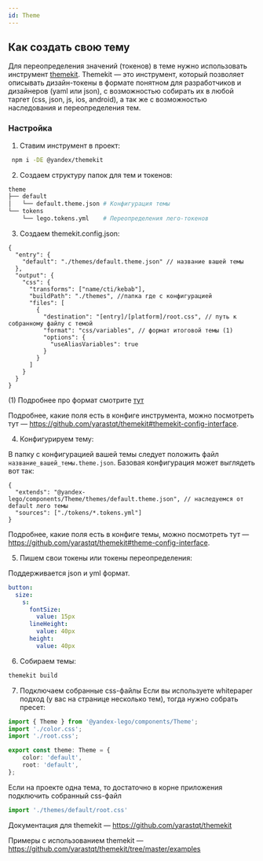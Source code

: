 ```yaml
---
id: Theme
---
```


## Как создать свою тему

Для переопределения значений (токенов) в теме нужно использовать инструмент [themekit](https://github.com/yarastqt/themekit). Themekit — это инструмент, который позволяет описывать дизайн-токены в формате понятном для разработчиков и дизайнеров (yaml или json), с возможностью собирать их в любой таргет (css, json, js, ios, android), а так же с возможностью наследования и переопределения тем.

### Настройка

1. Ставим инструмент в проект:

```bash
 npm i -DE @yandex/themekit
```
2. Создаем структуру папок для тем и токенов:

```bash
theme
├── default
│   └── default.theme.json # Конфигурация темы
└── tokens
    └── lego.tokens.yml    # Переопределения лего-токенов
```

3. Создаем themekit.config.json:

```json5
{
  "entry": {
    "default": "./themes/default.theme.json" // название вашей темы
  },
  "output": {
    "css": {
      "transforms": ["name/cti/kebab"],
      "buildPath": "./themes", //папка где с конфигурацией
      "files": [
        {
          "destination": "[entry]/[platform]/root.css", // путь к собранному файлу с темой
          "format": "css/variables", // формат итоговой темы (1)
          "options": {
            "useAliasVariables": true
          }
        }
      ]
    }
  }
}
```

(1) Подробнее про формат смотрите [тут](https://amzn.github.io/style-dictionary/#/formats)

Подробнее, какие поля есть в конфиге инструмента, можно посмотреть тут — https://github.com/yarastqt/themekit#themekit-config-interface.

4. Конфигурируем тему:

В папку с конфигурацией вашей темы следует положить файл `название_вашей_темы.theme.json`. Базовая конфигурация может выглядеть вот так:

```json5
{
  "extends": "@yandex-lego/components/Theme/themes/default.theme.json", // наследуемся от default лего темы
  "sources": ["./tokens/*.tokens.yml"]
}
```

Подробнее, какие поля есть в конфиге темы, можно посмотреть тут — https://github.com/yarastqt/themekit#theme-config-interface.

5. Пишем свои токены или токены переопределения:

Поддерживается json и yml формат.

```yml
button:
  size:
    s:
      fontSize:
        value: 15px
      lineHeight:
        value: 40px
      height:
        value: 40px
```

6. Собираем темы:

```bash
themekit build
```

7. Подключаем собранные css-файлы
Если вы используете whitepaper подход (у вас на странице несколько тем), тогда нужно собрать пресет:

```ts
import { Theme } from '@yandex-lego/components/Theme';
import './color.css';
import './root.css';

export const theme: Theme = {
    color: 'default',
    root: 'default',
};

```

Если на проекте одна тема, то достаточно в корне приложения подключить собранный css-файл

```ts
import './themes/default/root.css'
```

Документация для themekit — https://github.com/yarastqt/themekit

Примеры с использованием themekit — https://github.com/yarastqt/themekit/tree/master/examples